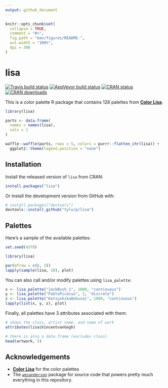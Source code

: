 ```yaml
---
output: github_document
---
```


<!-- README.md is generated from README.Rmd. Please edit that file -->

```r
knitr::opts_chunk$set(
  collapse = TRUE,
  comment = "#>",
  fig.path = "man/figures/README-",
  out.width = "100%",
  dpi = 300
)
```
# lisa

<!-- badges: start -->
[![Travis build status](https://travis-ci.org/tyluRp/lisa.svg?branch=master)](https://travis-ci.org/tyluRp/lisa)
[![AppVeyor build status](https://ci.appveyor.com/api/projects/status/github/tyluRp/lisa?branch=master&svg=true)](https://ci.appveyor.com/project/tyluRp/lisa)
[![CRAN status](https://www.r-pkg.org/badges/version/lisa)](https://cran.r-project.org/package=lisa)
[![CRAN downloads](https://cranlogs.r-pkg.org/badges/lisa)](https://cran.r-project.org/package=lisa)
<!-- badges: end -->

This is a color palette R package that contains 128 palettes from [**Color Lisa**](http://colorlisa.com/). 

```r
library(lisa)

parts <- data.frame(
  names = names(lisa),
  vals = 1
)

waffle::waffle(parts, rows = 5, colors = purrr::flatten_chr(lisa)) +
  ggplot2::theme(legend.position = "none")
```

## Installation

Install the released version of `lisa` from CRAN:

```r
install.packages("lisa")
```

Or install the development version from GitHub with:

``` r
# install.packages("devtools")
devtools::install_github("tylurp/lisa")
```

## Palettes

Here's a sample of the available palettes:

```r
set.seed(4378)
```

```r
library(lisa)

par(mfrow = c(6, 3))
lapply(sample(lisa, 18), plot)
```

You can also call and/or modify palettes using `lisa_palette`:

```r
x <- lisa_palette("JackBush_1", 1000, "continuous")
y <- lisa_palette("PabloPicasso", 2, "discrete")
z <- lisa_palette("KatsushikaHokusai", 1000, "continuous")
lapply(list(x, y, z), plot)
```

Finally, all palettes have 3 attributes associated with them:

```r
# shows the class, artist name, and name of work
attributes(lisa$VincentvanGogh)

# there is also a data.frame (excludes class)
head(artwork, 5)
```

## Acknowledgements

* [**Color Lisa**](http://colorlisa.com/) for the color palettes
* The [`wesanderson`](https://github.com/karthik/wesanderson) package for source code that powers pretty much everything in this repository.
